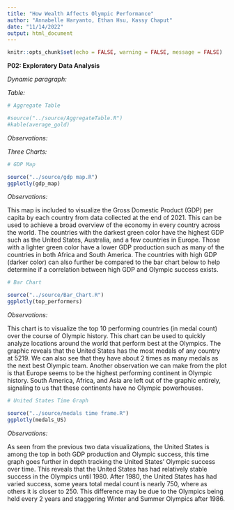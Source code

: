 ```yaml
---
title: "How Wealth Affects Olympic Performance"
author: "Annabelle Haryanto, Ethan Hsu, Kassy Chaput"
date: "11/14/2022"
output: html_document
---
```


```r
knitr::opts_chunk$set(echo = FALSE, warning = FALSE, message = FALSE)
```

**P02: Exploratory Data Analysis**

*Dynamic paragraph:*

*Table:*
```r
# Aggregate Table

#source("../source/AggregateTable.R")
#kable(average_gold)
```

*Observations:*

*Three Charts:*

```r
# GDP Map

source("../source/gdp map.R")
ggplotly(gdp_map)
```

*Observations:*

This map is included to visualize the Gross Domestic Product (GDP) per capita by each country from data collected at the end of 2021. This can be used to achieve a broad overview of the economy in every country across the world. The countries with the darkest green color have the highest GDP such as the United States, Australia, and a few countries in Europe. Those with a lighter green color have a lower GDP production such as many of the countries in both Africa and South America. The countries with high GDP (darker color) can also further be compared to the bar chart below to help determine if a correlation between high GDP and Olympic success exists.  

```r
# Bar Chart

source("../source/Bar_Chart.R")
ggplotly(top_performers)
```

*Observations:*

This chart is to visualize the top 10 performing countries (in medal count) over the course of Olympic history. This chart can be used to quickly analyze locations around the world that perform best at the Olympics. The graphic reveals that the United States has the most medals of any country at 5219. We can also see that they have about 2 times as many medals as the next best Olympic team. Another observation we can make from the plot is that Europe seems to be the highest performing continent in Olympic history. South America, Africa, and Asia are left out of the graphic entirely, signaling to us that these continents have no Olympic powerhouses. 

```r
# United States Time Graph

source("../source/medals time frame.R")
ggplotly(medals_US)
```

*Observations:*

As seen from the previous two data visualizations, the United States is among the top in both GDP production and Olympic success, this time graph goes further in depth tracking the United States' Olympic success over time. This reveals that the United States has had relatively stable success in the Olympics until 1980. After 1980, the United States has had varied success, some years total medal count is nearly 750, where as others it is closer to 250. This difference may be due to the Olympics being held every 2 years and staggering Winter and Summer Olympics after 1986.

